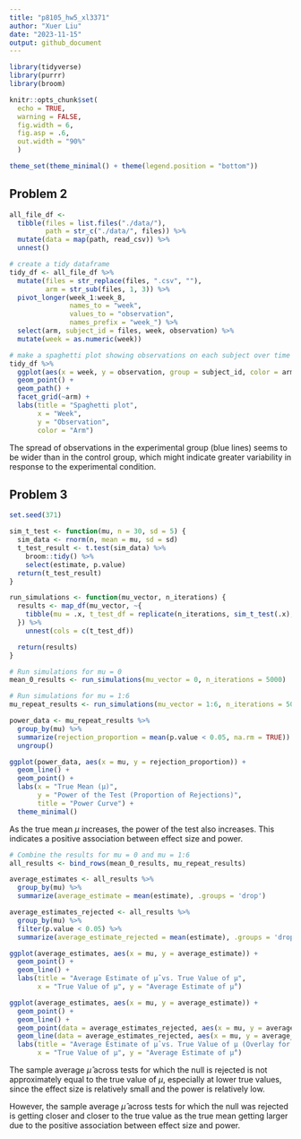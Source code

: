 ```yaml
---
title: "p8105_hw5_xl3371"
author: "Xuer Liu"
date: "2023-11-15"
output: github_document
---
```


```r
library(tidyverse)
library(purrr)
library(broom)

knitr::opts_chunk$set(
  echo = TRUE, 
  warning = FALSE,
  fig.width = 6, 
  fig.asp = .6, 
  out.width = "90%"
  )

theme_set(theme_minimal() + theme(legend.position = "bottom"))
```


## Problem 2
```r
all_file_df <- 
  tibble(files = list.files("./data/"),
         path = str_c("./data/", files)) %>%
  mutate(data = map(path, read_csv)) %>%
  unnest()
```

```r
# create a tidy dataframe
tidy_df <- all_file_df %>%
  mutate(files = str_replace(files, ".csv", ""), 
         arm = str_sub(files, 1, 3)) %>%
  pivot_longer(week_1:week_8,
               names_to = "week",
               values_to = "observation",
               names_prefix = "week_") %>%
  select(arm, subject_id = files, week, observation) %>%
  mutate(week = as.numeric(week))
```

```r
# make a spaghetti plot showing observations on each subject over time
tidy_df %>%
  ggplot(aes(x = week, y = observation, group = subject_id, color = arm)) + 
  geom_point() + 
  geom_path() + 
  facet_grid(~arm) +
  labs(title = "Spaghetti plot",
       x = "Week",
       y = "Observation",
       color = "Arm")
```

The spread of observations in the experimental group (blue lines) seems to be wider than in the control group, which might indicate greater variability in response to the experimental condition.

## Problem 3
```r
set.seed(371)

sim_t_test <- function(mu, n = 30, sd = 5) {
  sim_data <- rnorm(n, mean = mu, sd = sd)
  t_test_result <- t.test(sim_data) %>% 
    broom::tidy() %>% 
    select(estimate, p.value)
  return(t_test_result)
}

run_simulations <- function(mu_vector, n_iterations) {
  results <- map_df(mu_vector, ~{
    tibble(mu = .x, t_test_df = replicate(n_iterations, sim_t_test(.x), simplify = FALSE))
  }) %>% 
    unnest(cols = c(t_test_df))

  return(results)
}

# Run simulations for mu = 0
mean_0_results <- run_simulations(mu_vector = 0, n_iterations = 5000)

# Run simulations for mu = 1:6
mu_repeat_results <- run_simulations(mu_vector = 1:6, n_iterations = 5000)

```

```r
power_data <- mu_repeat_results %>%
  group_by(mu) %>%
  summarize(rejection_proportion = mean(p.value < 0.05, na.rm = TRUE)) %>%
  ungroup()

ggplot(power_data, aes(x = mu, y = rejection_proportion)) +
  geom_line() +
  geom_point() +
  labs(x = "True Mean (μ)", 
       y = "Power of the Test (Proportion of Rejections)", 
       title = "Power Curve") +
  theme_minimal()
```

As the true mean $\mu$ increases, the power of the test also increases. This indicates a positive association between effect size and power.

```r
# Combine the results for mu = 0 and mu = 1:6
all_results <- bind_rows(mean_0_results, mu_repeat_results)

average_estimates <- all_results %>%
  group_by(mu) %>%
  summarize(average_estimate = mean(estimate), .groups = 'drop')

average_estimates_rejected <- all_results %>%
  group_by(mu) %>%
  filter(p.value < 0.05) %>%
  summarize(average_estimate_rejected = mean(estimate), .groups = 'drop')
```


```r
ggplot(average_estimates, aes(x = mu, y = average_estimate)) +
  geom_point() +
  geom_line() +
  labs(title = "Average Estimate of μ̂ vs. True Value of μ",
       x = "True Value of μ", y = "Average Estimate of μ̂")
```

```r
ggplot(average_estimates, aes(x = mu, y = average_estimate)) +
  geom_point() +
  geom_line() +
  geom_point(data = average_estimates_rejected, aes(x = mu, y = average_estimate_rejected), color = "red") +
  geom_line(data = average_estimates_rejected, aes(x = mu, y = average_estimate_rejected), color = "red") +
  labs(title = "Average Estimate of μ̂ vs. True Value of μ (Overlay for Rejected Null)",
       x = "True Value of μ", y = "Average Estimate of μ̂")

```

The sample average $\hat\mu$ across tests for which the null is rejected is not approximately equal to the true value of $\mu$, especially at lower true values, since the effect size is relatively small and the power is relatively low.

However, the sample average $\hat\mu$ across tests for which the null was rejected is getting closer and closer to the true value as the true mean getting larger due to the positive association between effect size and power.


